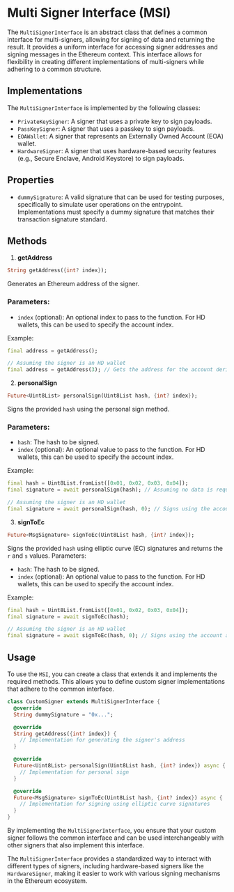 # Multi Signer Interface (MSI)

The `MultiSignerInterface` is an abstract class that defines a common interface for multi-signers, allowing for signing of data and returning the result. It provides a uniform interface for accessing signer addresses and signing messages in the Ethereum context. This interface allows for flexibility in creating different implementations of multi-signers while adhering to a common structure.

## Implementations

The `MultiSignerInterface` is implemented by the following classes:

- `PrivateKeySigner`: A signer that uses a private key to sign payloads.
- `PassKeySigner`: A signer that uses a passkey to sign payloads.
- `EOAWallet`: A signer that represents an Externally Owned Account (EOA) wallet.
- `HardwareSigner`: A signer that uses hardware-based security features (e.g., Secure Enclave, Android Keystore) to sign payloads.

## Properties

- `dummySignature`: A valid signature that can be used for testing purposes, specifically to simulate user operations on the entrypoint. Implementations must specify a dummy signature that matches their transaction signature standard.

## Methods

1. **getAddress**

```dart
String getAddress({int? index});
```

Generates an Ethereum address of the signer.

### Parameters:

- `index` (optional): An optional index to pass to the function. For HD wallets, this can be used to specify the account index.

Example:

```dart
final address = getAddress();

// Assuming the signer is an HD wallet
final address = getAddress(3); // Gets the address for the account derived at position 3
```

2. **personalSign**

```dart
Future<Uint8List> personalSign(Uint8List hash, {int? index});
```

Signs the provided `hash` using the personal sign method.

### Parameters:

- `hash`: The hash to be signed.
- `index` (optional): An optional value to pass to the function. For HD wallets, this can be used to specify the account index.

Example:

```dart
final hash = Uint8List.fromList([0x01, 0x02, 0x03, 0x04]);
final signature = await personalSign(hash); // Assuming no data is required for actual signing

// Assuming the signer is an HD wallet
final signature = await personalSign(hash, 0); // Signs using the account at index 0
```

3. **signToEc**

```dart
Future<MsgSignature> signToEc(Uint8List hash, {int? index});
```

Signs the provided `hash` using elliptic curve (EC) signatures and returns the `r` and `s` values.
Parameters:

- `hash`: The hash to be signed.
- `index` (optional): An optional value to pass to the function. For HD wallets, this can be used to specify the account index.

Example:

```dart
final hash = Uint8List.fromList([0x01, 0x02, 0x03, 0x04]);
final signature = await signToEc(hash);

// Assuming the signer is an HD wallet
final signature = await signToEc(hash, 0); // Signs using the account at index 0
```

## Usage

To use the `MSI`, you can create a class that extends it and implements the required methods. This allows you to define custom signer implementations that adhere to the common interface.

```dart
class CustomSigner extends MultiSignerInterface {
  @override
  String dummySignature = "0x...";

  @override
  String getAddress({int? index}) {
    // Implementation for generating the signer's address
  }

  @override
  Future<Uint8List> personalSign(Uint8List hash, {int? index}) async {
    // Implementation for personal sign
  }

  @override
  Future<MsgSignature> signToEc(Uint8List hash, {int? index}) async {
    // Implementation for signing using elliptic curve signatures
  }
}
```

By implementing the `MultiSignerInterface`, you ensure that your custom signer follows the common interface and can be used interchangeably with other signers that also implement this interface.

The `MultiSignerInterface` provides a standardized way to interact with different types of signers, including hardware-based signers like the `HardwareSigner`, making it easier to work with various signing mechanisms in the Ethereum ecosystem.
